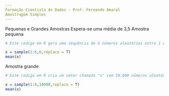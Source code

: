 ---
Formação Cientista de Dados - Prof. Fernando Amaral
Amostragem Simples
---
Pequenas e Grandes Amostras
Espera-se uma média de 3,5
Amostra pequena
```{r}
# Este código em R gera uma sequência de 6 números aleatórios entre 1 e 6 (inclusive), permitindo repetições (replace = T) e armazena-os na variável 'x'. Em seguida, calcula a média desses números usando a função 'mean(x)'. Em resumo, ele gera uma amostra de dados aleatórios e calcula a média desses valores.

x = sample(1:6,6,replace = T)
mean(x)
```
Amostra grande
```{r}
# Este código em R cria um vetor chamado "x" com 10.000 números aleatórios entre 1 e 6, permitindo substituições. Em seguida, calcula a média desses números e a retorna como resultado. Basicamente, ele simula o lançamento de um dado comum 10.000 vezes e calcula a média dos resultados.

x = sample(1:6,10000,replace = T)
mean(x)

```

